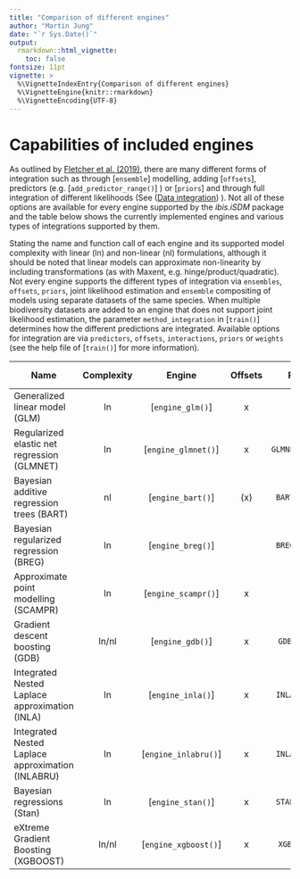 ```yaml
---
title: "Comparison of different engines"
author: "Martin Jung"
date: "`r Sys.Date()`"
output: 
  rmarkdown::html_vignette:
    toc: false
fontsize: 11pt
vignette: >
  %\VignetteIndexEntry{Comparison of different engines}
  %\VignetteEngine{knitr::rmarkdown}
  %\VignetteEncoding{UTF-8}
---
```


# Capabilities of included engines

As outlined by [Fletcher et al. (2019)](https://onlinelibrary.wiley.com/doi/abs/10.1002/ecy.2710), there are many different forms of integration such as through [`ensemble`] modelling, adding [`offsets`], predictors (e.g. [`add_predictor_range()`] ) or [`priors`] and through full integration of different likelihoods (See ([Data integration](02_integrate_data.html)) ). Not all of these options are available for every engine supported by the *ibis.iSDM* package and the table below shows the currently implemented engines and various types of integrations supported by them.

Stating the name and function call of each engine and its supported model complexity with linear (ln) and non-linear (nl) formulations, although it should be noted that linear models can approximate non-linearity by including transformations (as with Maxent, e.g. hinge/product/quadratic). Not every engine supports the different types of integration via `ensembles`, `offsets`, `priors`, joint likelihood estimation and `ensemble` compositing of models using separate datasets of the same species. When multiple biodiversity datasets are added to an engine that does not support joint likelihood estimation, the parameter `method_integration` in [`train()`] determines how the different predictions are integrated. Available options for integration are via `predictors`, `offsets`, `interactions`, `priors` or `weights` (see the help file of [`train()`] for more information).

| Name                                              | Complexity |  Engine  | Offsets | Priors | Weights | Joint likel. | Ensemble | 
|---------------------------------------------------|:----------:|:------------:|:------------:|:------------:|:------------:|-------------:|
| Generalized linear model (GLM)       |  ln        |  [`engine_glm()`]   |  x |   | x |  | x |
| Regularized elastic net regression (GLMNET)       |  ln        |  [`engine_glmnet()`]   |  x |  `GLMNETPrior()` | x | | x |
| Bayesian additive regression trees (BART)         |  nl        |  [`engine_bart()`]   | (x) |  `BARTPrior()` | x |   | x |
| Bayesian regularized regression (BREG)            |  ln        |  [`engine_breg()`]   |    |  `BREGPrior()` | x |  | x |
| Approximate point modelling (SCAMPR)              |  ln        |  [`engine_scampr()`]   | x |   |  | x  | x |
| Gradient descent boosting (GDB)                   |  ln/nl     |   [`engine_gdb()`]   |  x |  `GDBPrior()` | x |  | x |
| Integrated Nested Laplace approximation (INLA)    |  ln        |  [`engine_inla()`]   |  x |  `INLAPrior()` | x | x | x |
| Integrated Nested Laplace approximation (INLABRU) |  ln        | [`engine_inlabru()`] |  x |  `INLAPrior()` | x | x | x |
| Bayesian regressions (Stan)                       |  ln        |  [`engine_stan()`]   |  x |  `STANPrior()` | x | (x) | x |
| eXtreme Gradient Boosting (XGBOOST)               |  ln/nl     | [`engine_xgboost()`] |  x |  `XGBPrior()` | x |  | x |
